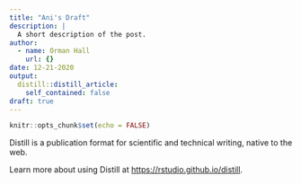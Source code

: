 ```yaml
---
title: "Ani's Draft"
description: |
  A short description of the post.
author:
  - name: Orman Hall
    url: {}
date: 12-21-2020
output:
  distill::distill_article:
    self_contained: false
draft: true
---
```



```r
knitr::opts_chunk$set(echo = FALSE)
```

Distill is a publication format for scientific and technical writing, native to the web.

Learn more about using Distill at <https://rstudio.github.io/distill>.



